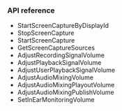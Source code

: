 <PlatformWrapper platform="unity">

### API reference

- <Link to="{{Global.API_REF_UNITY_ROOT}}/class_irtcengine.html#api_irtcengine_startscreencapturebydisplayid">StartScreenCaptureByDisplayId</Link>

- <Link to="{{Global.API_REF_UNITY_ROOT}}/class_irtcengine.html#api_irtcengine_stopscreencapture">StopScreenCapture</Link>

- <Link to="{{Global.API_REF_UNITY_ROOT}}/class_irtcengine.html#api_irtcengine_startscreencapture">StartScreenCapture</Link>

- <Link to="{{Global.API_REF_UNITY_ROOT}}/class_irtcengine.html#api_irtcengine_getscreencapturesources">GetScreenCaptureSources</Link>

- <Link to="{{Global.API_REF_UNITY_ROOT}}/class_irtcengine.html#api_irtcengine_adjustrecordingsignalvolume">AdjustRecordingSignalVolume</Link>

- <Link to="{{Global.API_REF_UNITY_ROOT}}/class_irtcengine.html#api_irtcengine_adjustplaybacksignalvolume">AdjustPlaybackSignalVolume</Link>

- <Link to="{{Global.API_REF_UNITY_ROOT}}/class_irtcengine.html#api_irtcengine_adjustuserplaybacksignalvolume">AdjustUserPlaybackSignalVolume</Link>

- <Link to="{{Global.API_REF_UNITY_ROOT}}/class_irtcengine.html#api_irtcengine_adjustaudiomixingvolume">AdjustAudioMixingVolume</Link>

- <Link to="{{Global.API_REF_UNITY_ROOT}}/class_irtcengine.html#api_irtcengine_adjustaudiomixingplayoutvolume">AdjustAudioMixingPlayoutVolume</Link>

- <Link to="{{Global.API_REF_UNITY_ROOT}}/class_irtcengine.html#api_irtcengine_adjustaudiomixingpublishvolume">AdjustAudioMixingPublishVolume</Link>

- <Link to="{{Global.API_REF_UNITY_ROOT}}/class_irtcengine.html#api_irtcengine_setinearmonitoringvolume">SetInEarMonitoringVolume</Link>

</PlatformWrapper>